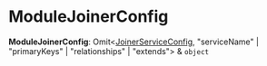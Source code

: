 
# ModuleJoinerConfig

 **ModuleJoinerConfig**: Omit&#60;[JoinerServiceConfig](../interfaces/stock_location.JoinerServiceConfig.mdx), "serviceName" \| "primaryKeys" \| "relationships" \| "extends"&#62; & `object`
